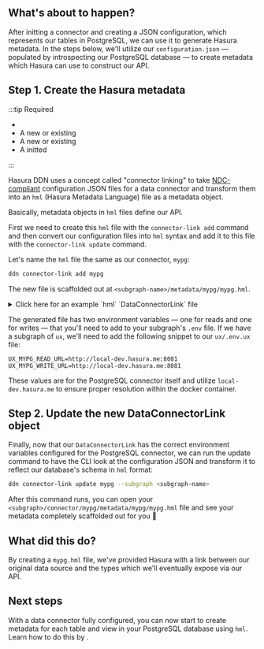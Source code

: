 
## What's about to happen?

After initting a connector and creating a JSON configuration, which represents our tables in PostgreSQL, we can use it
to generate Hasura metadata. In the steps below, we'll utilize our `configuration.json` — populated by introspecting our
PostgreSQL database — to create metadata which Hasura can use to construct our API.

## Step 1. Create the Hasura metadata

:::tip Required

- <BaseUrlLink to="/getting-started/prerequisites" text="DDN CLI" />
- A new or existing <BaseUrlLink to="/getting-started/init-supergraph" text="supergraph" />
- A new or existing <BaseUrlLink to="/getting-started/init-subgraph" text="subgraph" />
- A <BaseUrlLink to="/getting-started/connect-to-data/connect-a-source" text="PostgreSQL connector"/> initted

:::

<!-- prettier-ignore -->
Hasura DDN uses a concept called "connector linking" to take [NDC-compliant](https://github.com/hasura/ndc-spec)
configuration JSON files for a data connector and transform them into an `hml` (Hasura Metadata Language) file as a <BaseUrlLink to="/supergraph-modeling/data-connectors/" text="DataConnectorLink" /> metadata object.

Basically, metadata objects in `hml` files define our API.

First we need to create this `hml` file with the `connector-link add` command and then convert our configuration files
into `hml` syntax and add it to this file with the `connector-link update` command.

Let's name the `hml` file the same as our connector, `mypg`:

```bash
ddn connector-link add mypg
```

The new file is scaffolded out at `<subgraph-name>/metadata/mypg/mypg.hml`.

<details>
  <summary>Click here for an example `hml` `DataConnectorLink` file</summary>

```yaml
kind: DataConnectorLink
version: v1
definition:
name: mypg
url:
  readWriteUrls:
    read:
      valueFromEnv: MY_SUBGRAPH_MYPG_READ_URL
    write:
      valueFromEnv: MY_SUBGRAPH_MYPG_WRITE_URL
schema:
  version: v0.1
  schema:
    scalar_types: {}
    object_types: {}
    collections: []
    functions: []
    procedures: []
  capabilities:
    version: ''
    capabilities:
      query: {}
      mutation: {}
```

</details>

The generated file has two environment variables — one for reads and one for writes — that you'll need to add to your
subgraph's `.env` file. If we have a subgraph of `ux`, we'll need to add the following snippet to our `ux/.env.ux` file:

```env
UX_MYPG_READ_URL=http://local-dev.hasura.me:8081
UX_MYPG_WRITE_URL=http://local-dev.hasura.me:8081
```

These values are for the PostgreSQL connector itself and utilize `local-dev.hasura.me` to ensure proper resolution
within the docker container.

## Step 2. Update the new DataConnectorLink object

Finally, now that our `DataConnectorLink` has the correct environment variables configured for the PostgreSQL connector,
we can run the update command to have the CLI look at the configuration JSON and transform it to reflect our database's
schema in `hml` format:

```bash
ddn connector-link update mypg --subgraph <subgraph-name>
```

After this command runs, you can open your `<subgraph>/connector/mypg/metadata/mypg/mypg.hml` file and see your metadata
completely scaffolded out for you 🎉

## What did this do?

<!-- prettier-ignore -->
By creating a `mypg.hml` file, we've provided Hasura with a link between our original data source and the types which
we'll eventually expose via our API.

## Next steps

<!-- prettier-ignore -->
With a data connector fully configured, you can now start to create metadata for each table and view in your PostgreSQL
database using `hml`. Learn how to do this by <BaseUrlLink to="/getting-started/connect-to-data/expose-source-entities" text="exposing source entities" />.
